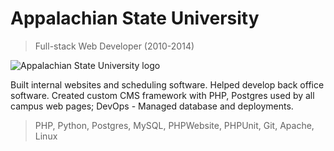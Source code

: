 # Appalachian State University

> Full-stack Web Developer (2010-2014)

![Appalachian State University logo](/static/work/app-state/logo.png)

Built internal websites and scheduling software. Helped develop back office software. Created custom CMS framework with PHP, Postgres used by all campus web pages; DevOps - Managed database and deployments.

> PHP, Python, Postgres, MySQL, PHPWebsite, PHPUnit, Git, Apache, Linux
